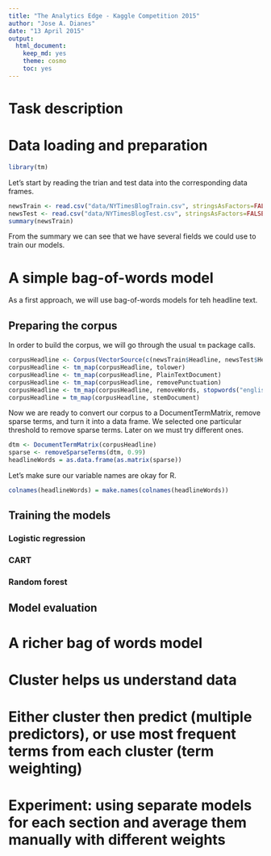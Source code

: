 ```yaml
---
title: "The Analytics Edge - Kaggle Competition 2015"
author: "Jose A. Dianes"
date: "13 April 2015"
output:
  html_document:
    keep_md: yes
    theme: cosmo
    toc: yes
---
```


# Task description  

# Data loading and preparation  

```r
library(tm)
```

Let's start by reading the trian and test data into the corresponding data frames.  

```r
newsTrain <- read.csv("data/NYTimesBlogTrain.csv", stringsAsFactors=FALSE)
newsTest <- read.csv("data/NYTimesBlogTest.csv", stringsAsFactors=FALSE)
summary(newsTrain)
```

From the summary we can see that we have several fields we could use to train
our models.  

# A simple bag-of-words model  

As a first approach, we will use bag-of-words models for teh headline text.  

## Preparing the corpus  

In order to build the corpus, we will go through the usual `tm` package calls.  

```r
corpusHeadline <- Corpus(VectorSource(c(newsTrain$Headline, newsTest$Headline)))
corpusHeadline <- tm_map(corpusHeadline, tolower)
corpusHeadline <- tm_map(corpusHeadline, PlainTextDocument)
corpusHeadline <- tm_map(corpusHeadline, removePunctuation)
corpusHeadline <- tm_map(corpusHeadline, removeWords, stopwords("english"))
corpusHeadline = tm_map(corpusHeadline, stemDocument)
```

Now we are ready to convert our corpus to a DocumentTermMatrix, remove sparse 
terms, and turn it into a data frame. We selected one particular threshold to 
remove sparse terms. Later on we must try different ones.  

```r
dtm <- DocumentTermMatrix(corpusHeadline)
sparse <- removeSparseTerms(dtm, 0.99)
headlineWords = as.data.frame(as.matrix(sparse))
```

Let's make sure our variable names are okay for R.  

```r
colnames(headlineWords) = make.names(colnames(headlineWords))
```

## Training the models  

### Logistic regression  

### CART  

### Random forest  


## Model evaluation  


# A richer bag of words model  

# Cluster helps us understand data  

# Either cluster then predict (multiple predictors), or use most frequent terms from each cluster (term weighting)  

# Experiment: using separate models for each section and average them manually with different weights   



